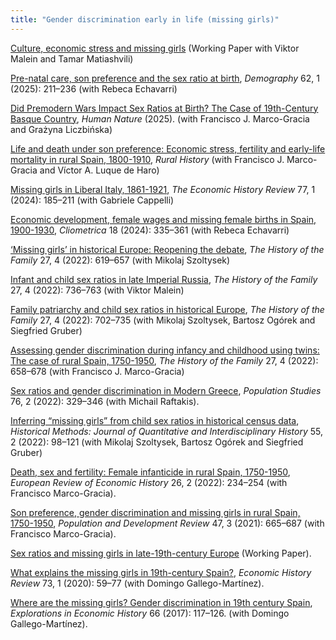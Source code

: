 ```yaml
---
title: "Gender discrimination early in life (missing girls)"
---
```


[Culture, economic stress and missing girls](../papers/sr-culture-2024.pdf){target="_blank"} (Working Paper with Viktor Malein and Tamar Matiashvili)

[Pre-natal care, son preference and the sex ratio at birth](../papers/prenatal-care-2025.pdf){target="_blank"}, *Demography* 62, 1 (2025): 211–236 (with Rebeca Echavarri)

[Did Premodern Wars Impact Sex Ratios at Birth? The Case of 19th-Century Basque Country](../papers/sr-wars-2025.pdf){target="_blank"}, *Human Nature* (2025). (with Francisco J. Marco-Gracia and Grażyna Liczbińska)

[Life and death under son preference: Economic stress, fertility and early-life mortality in rural Spain, 1800-1910](../papers/stress-son-pref-2025.pdf){target="_blank"}, *Rural History* (with Francisco J. Marco-Gracia and Víctor A. Luque de Haro)

[Missing girls in Liberal Italy, 1861-1921](../papers/sr-italy-2024.pdf){target="_blank"}, *The Economic History Review* 77, 1 (2024): 185–211 (with Gabriele Cappelli)

[Economic development, female wages and missing female births in Spain, 1900-1930](../papers/srb-dev-2024.pdf){target="_blank"}, *Cliometrica* 18 (2024): 335–361 (with Rebeca Echavarri)

['Missing girls' in historical Europe: Reopening the debate](../papers/missing-girls-debate-2022.pdf){target="_blank"}, *The History of the Family* 27, 4 (2022): 619–657 (with Mikolaj Szoltysek)

[Infant and child sex ratios in late Imperial Russia](../papers/sr-russia-2022.pdf){target="_blank"}, *The History of the Family* 27, 4 (2022): 736–763 (with Viktor Malein)

[Family patriarchy and child sex ratios in historical Europe](../papers/sr-patriarchy-2022.pdf){target="_blank"}, *The History of the Family* 27, 4 (2022): 702–735 (with Mikolaj Szoltysek, Bartosz Ogórek and Siegfried Gruber)

[Assessing gender discrimination during infancy and childhood using twins: The case of rural Spain, 1750-1950](../papers/sr-twins-2022.pdf){target="_blank"}, *The History of the Family* 27, 4 (2022): 658–678 (with Francisco J. Marco-Gracia)

[Sex ratios and gender discrimination in Modern Greece](../papers/sr-greece-2022.pdf){target="_blank"}, *Population Studies* 76, 2 (2022): 329–346 (with Michail Raftakis).

[Inferring "missing girls" from child sex ratios in historical census data](../papers/sr-inferring-2022.pdf){target="_blank"}, *Historical Methods: Journal of Quantitative and Interdisciplinary History* 55, 2 (2022): 98–121 (with Mikolaj Szoltysek, Bartosz Ogórek and Siegfried Gruber)

[Death, sex and fertility: Female infanticide in rural Spain, 1750-1950](../papers/female-infanticide-2022.pdf){target="_blank"}, *European Review of Economic History* 26, 2 (2022): 234–254 (with Francisco Marco-Gracia).

[Son preference, gender discrimination and missing girls in rural Spain, 1750-1950](../papers/son-preference-2021.pdf){target="_blank"}, *Population and Development Review* 47, 3 (2021): 665–687 (with Francisco Marco-Gracia).

[Sex ratios and missing girls in late-19th-century Europe](../papers/sr-europe-2019.pdf){target="_blank"} (Working Paper).

[What explains the missing girls in 19th-century Spain?](../papers/explaining-missing-girls-2020.pdf){target="_blank"}, *Economic History Review* 73, 1 (2020): 59–77 (with Domingo Gallego-Martínez).

[Where are the missing girls? Gender discrimination in 19th century Spain](../papers/where-missing-girls-2017.pdf){target="_blank"}, *Explorations in Economic History* 66 (2017): 117–126. (with Domingo Gallego-Martínez).